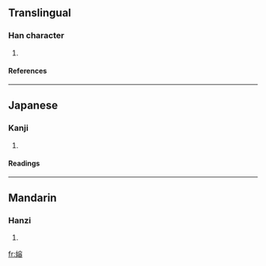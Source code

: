 ==Translingual==
===Han character===
{{Han char|rn=38|rad=女|as=10|sn=13|four=4346<sub>8</sub>|canj=女十金口 (VJCR)}}
# {{defn|Han|sort=女10}}
====References====
{{Han ref|kx=0268.390|dkj=06608|hdz=21074.030|uh=5AC6|ud=23238|bh=DCFE|bd=56574}}
----
==Japanese==
===Kanji===
{{ja-kanji|grade=|rs=女10}}
# {{defn|Japanese}} 
====Readings====
{{ja-readings|on=[[よう]] (yō), [[ゆ]] (yu)|kun=[[あざな]] (azana)}}
----
==Mandarin==
===Hanzi===
{{cmn-hanzi|pin=[[yóng]] ([[yong2]])|wg=yung<sup>2</sup>}}
# {{defn|Mandarin}}

[[fr:嫆]]